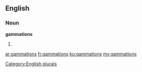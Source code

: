 ==English==

===Noun===
'''gammations'''

# {{plural of|gammation}}

[[Category:English plurals]]

[[ar:gammations]]
[[fr:gammations]]
[[ku:gammations]]
[[my:gammations]]